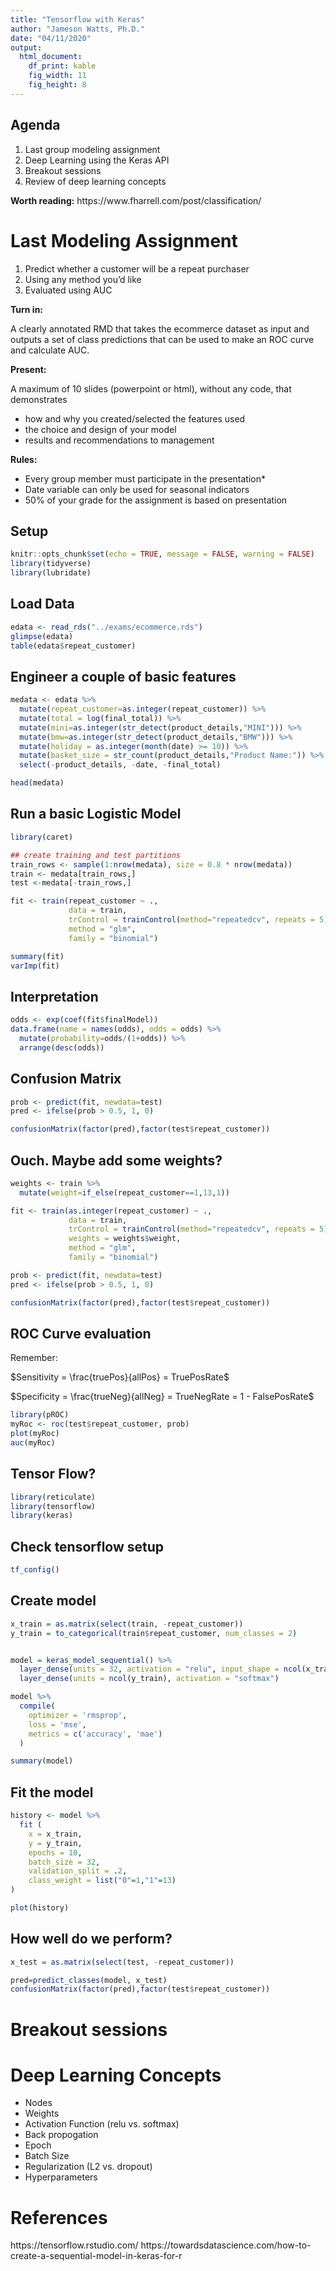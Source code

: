 ```yaml
---
title: "Tensorflow with Keras"
author: "Jameson Watts, Ph.D."
date: "04/11/2020"
output: 
  html_document:
    df_print: kable
    fig_width: 11
    fig_height: 8
---
```


## Agenda

1. Last group modeling assignment
2. Deep Learning using the Keras API
3. Breakout sessions
4. Review of deep learning concepts

**Worth reading:** https://www.fharrell.com/post/classification/

# Last Modeling Assignment

1. Predict whether a customer will be a repeat purchaser
2. Using any method you'd like
3. Evaluated using AUC

**Turn in:** 

A clearly annotated RMD that takes the ecommerce dataset as input and outputs a set of class predictions that can be used to make an ROC curve and calculate AUC.

**Present:**

A maximum of 10 slides (powerpoint or html), without any code, that demonstrates 

- how and why you created/selected the features used
- the choice and design of your model
- results and recommendations to management

**Rules:** 

- Every group member must participate in the presentation*
- Date variable can only be used for seasonal indicators
- 50% of your grade for the assignment is based on presentation 

## Setup
```r
knitr::opts_chunk$set(echo = TRUE, message = FALSE, warning = FALSE)
library(tidyverse)
library(lubridate)
```

## Load Data

```r
edata <- read_rds("../exams/ecommerce.rds")
glimpse(edata)
table(edata$repeat_customer)
```


## Engineer a couple of basic features

```r
medata <- edata %>%
  mutate(repeat_customer=as.integer(repeat_customer)) %>% 
  mutate(total = log(final_total)) %>% 
  mutate(mini=as.integer(str_detect(product_details,"MINI"))) %>% 
  mutate(bmw=as.integer(str_detect(product_details,"BMW"))) %>% 
  mutate(holiday = as.integer(month(date) >= 10)) %>% 
  mutate(basket_size = str_count(product_details,"Product Name:")) %>% 
  select(-product_details, -date, -final_total)

head(medata)
```


## Run a basic Logistic Model

```r
library(caret)

## create training and test partitions
train_rows <- sample(1:nrow(medata), size = 0.8 * nrow(medata))
train <- medata[train_rows,]
test <-medata[-train_rows,]

fit <- train(repeat_customer ~ .,
             data = train, 
             trControl = trainControl(method="repeatedcv", repeats = 5),
             method = "glm",
             family = "binomial")

summary(fit)
varImp(fit)

```

## Interpretation
```r
odds <- exp(coef(fit$finalModel))
data.frame(name = names(odds), odds = odds) %>%  
  mutate(probability=odds/(1+odds)) %>% 
  arrange(desc(odds))
```

## Confusion Matrix

```r
prob <- predict(fit, newdata=test)
pred <- ifelse(prob > 0.5, 1, 0)

confusionMatrix(factor(pred),factor(test$repeat_customer))
```

## Ouch. Maybe add some weights?

```r
weights <- train %>% 
  mutate(weight=if_else(repeat_customer==1,13,1))

fit <- train(as.integer(repeat_customer) ~ .,
             data = train, 
             trControl = trainControl(method="repeatedcv", repeats = 5),
             weights = weights$weight,
             method = "glm",
             family = "binomial")

prob <- predict(fit, newdata=test)
pred <- ifelse(prob > 0.5, 1, 0)

confusionMatrix(factor(pred),factor(test$repeat_customer))
```

## ROC Curve evaluation

Remember: 

$Sensitivity = \frac{truePos}{allPos} = TruePosRate$

$Specificity = \frac{trueNeg}{allNeg} = TrueNegRate = 1 - FalsePosRate$

```r
library(pROC)
myRoc <- roc(test$repeat_customer, prob)
plot(myRoc)
auc(myRoc)
```



## Tensor Flow?

```r
library(reticulate)
library(tensorflow)
library(keras)
```

## Check tensorflow setup
```r
tf_config()
```

## Create model

```r
x_train = as.matrix(select(train, -repeat_customer))
y_train = to_categorical(train$repeat_customer, num_classes = 2)


model = keras_model_sequential() %>%   
  layer_dense(units = 32, activation = "relu", input_shape = ncol(x_train)) %>%
  layer_dense(units = ncol(y_train), activation = "softmax")

model %>% 
  compile(
    optimizer = 'rmsprop',
    loss = 'mse',
    metrics = c('accuracy', 'mae')
  )

summary(model)
```


## Fit the model

```r
history <- model %>% 
  fit (
    x = x_train,
    y = y_train,
    epochs = 10, 
    batch_size = 32, 
    validation_split = .2,
    class_weight = list("0"=1,"1"=13)
)

plot(history)
```


## How well do we perform?

```r
x_test = as.matrix(select(test, -repeat_customer))

pred=predict_classes(model, x_test)
confusionMatrix(factor(pred),factor(test$repeat_customer))

```

# Breakout sessions

# Deep Learning Concepts

- Nodes
- Weights
- Activation Function (relu vs. softmax)
- Back propogation
- Epoch
- Batch Size
- Regularization (L2 vs. dropout)
- Hyperparameters

# References

https://tensorflow.rstudio.com/
https://towardsdatascience.com/how-to-create-a-sequential-model-in-keras-for-r

